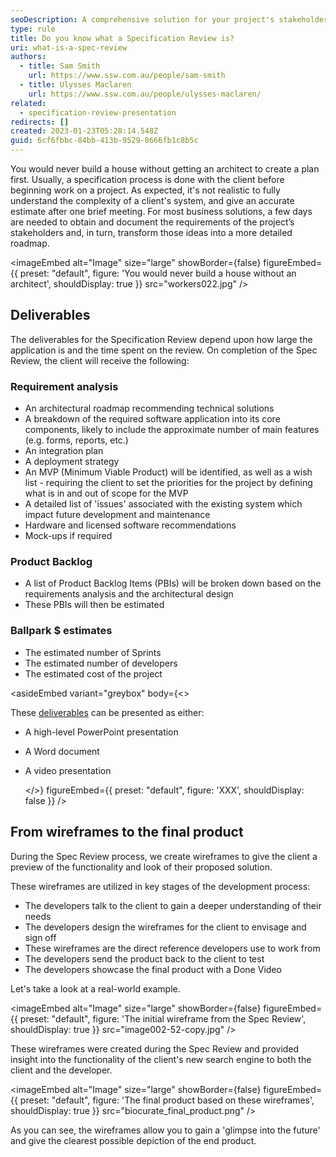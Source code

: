 ```yaml
---
seoDescription: A comprehensive solution for your project's stakeholders and a detailed roadmap to transform their ideas into a reality.
type: rule
title: Do you know what a Specification Review is?
uri: what-is-a-spec-review
authors:
  - title: Sam Smith
    url: https://www.ssw.com.au/people/sam-smith
  - title: Ulysses Maclaren
    url: https://www.ssw.com.au/people/ulysses-maclaren/
related:
  - specification-review-presentation
redirects: []
created: 2023-01-23T05:28:14.548Z
guid: 6cf6fbbc-84bb-413b-9529-8666fb1c8b5c
---
```


You would never build a house without getting an architect to create a plan first. Usually, a specification process is done with the client before beginning work on a project.
As expected, it's not realistic to fully understand the complexity of a client's system, and give an accurate estimate after one brief meeting. For most business solutions, a few days are needed to obtain and document the requirements of the project’s stakeholders and, in turn, transform those ideas into a more detailed roadmap.

<imageEmbed
  alt="Image"
  size="large"
  showBorder={false}
  figureEmbed={{
    preset: "default",
    figure: 'You would never build a house without an architect',
    shouldDisplay: true
  }}
  src="workers022.jpg"
/>

## Deliverables

The deliverables for the Specification Review depend upon how large the application is and the time spent on the review. On completion of the Spec Review, the client will receive the following:

### Requirement analysis

- An architectural roadmap recommending technical solutions
- A breakdown of the required software application into its core components, likely to include the approximate number of main features (e.g. forms, reports, etc.)
- An integration plan
- A deployment strategy
- An MVP (Minimum Viable Product) will be identified, as well as a wish list - requiring the client to set the priorities for the project by defining what is in and out of scope for the MVP
- A detailed list of 'issues' associated with the existing system which impact future development and maintenance
- Hardware and licensed software recommendations
- Mock-ups if required

### Product Backlog

- A list of Product Backlog Items (PBIs) will be broken down based on the requirements analysis and the architectural design
- These PBIs will then be estimated

### Ballpark $ estimates

- The estimated number of Sprints
- The estimated number of developers
- The estimated cost of the project

<asideEmbed
  variant="greybox"
  body={<>
    
These [deliverables](/specification-review-presentation) can be presented as either:

- A high-level PowerPoint presentation
- A Word document
- A video presentation

  </>}
  figureEmbed={{
    preset: "default",
    figure: 'XXX',
    shouldDisplay: false
  }}
/>

## From wireframes to the final product

During the Spec Review process, we create wireframes to give the client a preview of the functionality and look of their proposed solution.

These wireframes are utilized in key stages of the development process:

- The developers talk to the client to gain a deeper understanding of their needs
- The developers design the wireframes for the client to envisage and sign off
- These wireframes are the direct reference developers use to work from
- The developers send the product back to the client to test
- The developers showcase the final product with a Done Video

Let's take a look at a real-world example.

<imageEmbed
  alt="Image"
  size="large"
  showBorder={false}
  figureEmbed={{
    preset: "default",
    figure: 'The initial wireframe from the Spec Review',
    shouldDisplay: true
  }}
  src="image002-52-copy.jpg"
/>

These wireframes were created during the Spec Review and provided insight into the functionality of the client's new search engine to both the client and the developer.

<imageEmbed
  alt="Image"
  size="large"
  showBorder={false}
  figureEmbed={{
    preset: "default",
    figure: 'The final product based on these wireframes',
    shouldDisplay: true
  }}
  src="biocurate_final_product.png"
/>

As you can see, the wireframes allow you to gain a 'glimpse into the future' and give the clearest possible depiction of the end product.